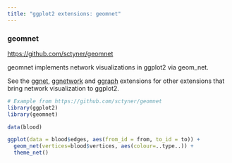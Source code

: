 ```yaml
---
title: "ggplot2 extensions: geomnet"
---
```


### geomnet
<https://github.com/sctyner/geomnet>

geomnet implements network visualizations in ggplot2 via geom_net.

See the [ggnet](ggnet.html), [ggnetwork](ggnetwork.html) and [ggraph](ggraph.html) extensions for other extensions that bring network visualization to ggplot2.

```r
# Example from https://github.com/sctyner/geomnet
library(ggplot2)
library(geomnet)

data(blood)

ggplot(data = blood$edges, aes(from_id = from, to_id = to)) +
  geom_net(vertices=blood$vertices, aes(colour=..type..)) + 
  theme_net()
```
